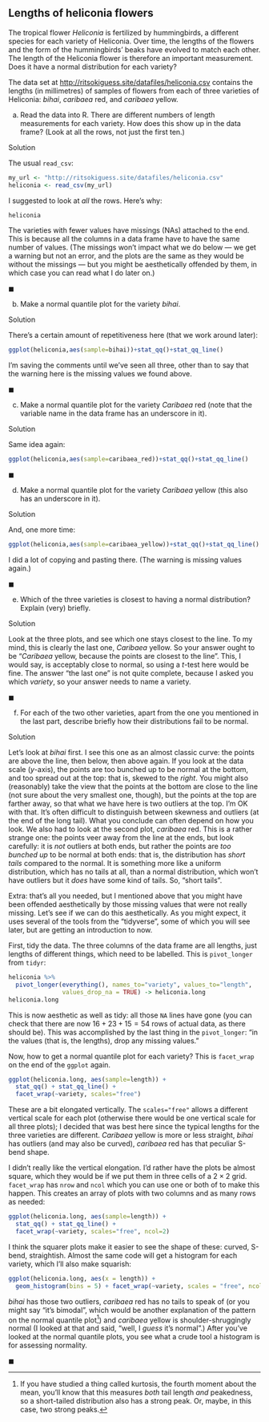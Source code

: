 ##  Lengths of heliconia flowers


 The tropical flower *Heliconia* is
fertilized by hummingbirds, a different species for each variety of
Heliconia. Over time, the lengths of the flowers and the form of the
hummingbirds' beaks have evolved to match each other. The length of
the Heliconia flower is therefore an important measurement. Does it
have a normal distribution for each variety?

The data set at
[http://ritsokiguess.site/datafiles/heliconia.csv](http://ritsokiguess.site/datafiles/heliconia.csv) contains
the lengths (in millimetres) of samples of flowers from each of three
varieties of Heliconia: *bihai*, *caribaea* red, and
*caribaea* yellow.



(a) Read the data into R. There are different numbers of length
measurements for each variety. How does this show up in the data
frame? (Look at all the rows, not just the first ten.)


Solution


The usual `read_csv`:

```r
my_url <- "http://ritsokiguess.site/datafiles/heliconia.csv"
heliconia <- read_csv(my_url)
```       

I suggested to look at *all* the rows. Here's why:

```r
heliconia 
``` 

The varieties with fewer values have missings (NAs) attached to the
end. This is because all the columns in a data frame have to have the
same number of values. (The missings won't impact what we do below ---
we get a warning but not an error, and the plots are the same as they
would be without the missings --- but you might be aesthetically
offended by them, in which case you can read what I do later on.)

$\blacksquare$

(b) Make a normal quantile plot for the variety
*bihai*. 


Solution


There's a certain amount of repetitiveness here (that we work
around later):

```r
ggplot(heliconia,aes(sample=bihai))+stat_qq()+stat_qq_line()
```         

I'm saving the comments until we've seen all three, other than to say that the warning here is the missing values we found above.

$\blacksquare$

(c) Make a normal quantile plot for the variety
*Caribaea* red (note that the variable name in the data
frame has an underscore in it).


Solution

          
Same idea again:

```r
ggplot(heliconia,aes(sample=caribaea_red))+stat_qq()+stat_qq_line()
```         

$\blacksquare$

(d) Make a normal quantile plot for the variety
*Caribaea* yellow (this also has an underscore in it).


Solution


And, one more time:

```r
ggplot(heliconia,aes(sample=caribaea_yellow))+stat_qq()+stat_qq_line()
```         

I did a lot of copying and pasting there. (The warning is missing values again.)

$\blacksquare$

(e) Which of the three varieties is closest to having a normal
distribution? Explain (very) briefly.


Solution


Look at the three plots, and see which one stays closest to the
line. To my mind, this is clearly the last one, *Caribaea*
yellow. So your answer ought to be "*Caribaea* yellow,     because the points are closest to the line". 
This, I would say,
is acceptably close to normal, so using a $t$-test here would be fine.
The answer "the last one" is not quite complete, because I
asked you which *variety*, so your answer needs to name a variety.

$\blacksquare$

(f) For each of the two other varieties, apart from the one you
mentioned in the last part, describe briefly how their distributions fail
to be normal.


Solution


Let's look at *bihai* first. I see this one as an almost
classic curve: the points are above the line, then below, then
above again. If you look at the data scale ($y$-axis), the points
are too bunched up to be normal at the bottom, and too spread out
at the top: that is, skewed to the *right*.
You might also (reasonably) take the view that the points at the
bottom are close to the line (not sure about the very smallest
one, though), but the points at the top are farther away, so that
what we have here is two outliers at the top. I'm OK with that.
It's often difficult to distinguish between skewness and outliers
(at the end of the long tail). What you conclude can often depend
on how you look.
We also had to look at the second plot, *caribaea*
red. This is a rather strange one: the points veer away from the
line at the ends, but look carefully: it is *not* outliers
at both ends, but rather the points are *too bunched up* to
be normal at both ends: that is, the distribution has *short     tails* 
compared to the normal. It is something more like a
uniform distribution, which has no tails at all, than a normal
distribution, which won't have outliers but it *does* have
some kind of tails. So, "short tails". 

Extra: that's all you needed, but I mentioned above that you might have
been offended aesthetically by those missing values that were not
really missing. Let's see if we can do this aesthetically. As you
might expect, it uses several of the tools from the "tidyverse", some of which you will see later, but are getting an introduction to now.

First, tidy the data. The three columns of the data frame are all
lengths, just lengths of different things, which need to be
labelled. This is `pivot_longer` from `tidyr`:

```r
heliconia %>% 
  pivot_longer(everything(), names_to="variety", values_to="length", 
               values_drop_na = TRUE) -> heliconia.long
heliconia.long  
``` 

This is now aesthetic as well as tidy: all those `NA` lines
have gone (you can check that 
there are now $16+23+15=54$ rows of actual data, as there should be). This was accomplished by the last thing in the `pivot_longer`: "in the values (that is, the lengths), drop any missing values."

Now, how to get a normal quantile plot for each variety? This is
`facet_wrap` on the end of the `ggplot` again. 

```r
ggplot(heliconia.long, aes(sample=length)) + 
  stat_qq() + stat_qq_line() + 
  facet_wrap(~variety, scales="free")
``` 

These are a bit elongated vertically. The `scales="free"` allows
a different vertical scale for each plot (otherwise there would be one
vertical scale for all three plots); I decided that was best here
since the typical lengths for the three varieties are
different. *Caribaea* yellow is more or less straight,
*bihai*  has outliers (and may also be curved), *caribaea*
red has that peculiar S-bend shape.

I didn't really like the vertical elongation. I'd rather have the
plots be almost square, which they would be if we put them in three
cells of a $2 \times 2$ grid. `facet_wrap` has `nrow`
and `ncol` which you can use one or both of to make this
happen. This creates an array of plots with two columns and as many
rows as needed:

```r
ggplot(heliconia.long, aes(sample=length)) + 
  stat_qq() + stat_qq_line() + 
  facet_wrap(~variety, scales="free", ncol=2)
``` 

I think the squarer plots make it easier to see the shape of these:
curved, S-bend, straightish.
Almost the same code will get a histogram for each variety, which I'll
also make squarish:

```r
ggplot(heliconia.long, aes(x = length)) + 
  geom_histogram(bins = 5) + facet_wrap(~variety, scales = "free", ncol=2)
``` 

*bihai* has those two outliers, *caribaea* red has no tails
to speak of (or you might say "it's bimodal", which would be another
explanation of the pattern on the normal quantile 
plot^[If you  have studied a thing called kurtosis, the fourth moment about  the mean, you'll know that this measures *both* tail length  *and* peakedness, so a short-tailed distribution also has a  strong peak. Or, maybe, in this case, two strong peaks.]) and
*caribaea* yellow is shoulder-shruggingly normal (I looked at
that and said, "well, I *guess* it's normal".)  After you've
looked at the normal quantile plots, you see what a crude tool a
histogram is for assessing normality.

$\blacksquare$



